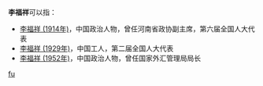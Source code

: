 '''李福祥'''可以指：
* [[李福祥_(1914年)|李福祥 (1914年)]]，中国政治人物，曾任河南省政协副主席，第六届全国人大代表
* [[李福祥_(1929年)|李福祥 (1929年)]]，中国工人，第二届全国人大代表
* [[李福祥_(1952年)|李福祥 (1952年)]]，中国政治人物，曾任国家外汇管理局局长

{{disambig}}

[[Category:三字李姓人名消歧义|fu]]